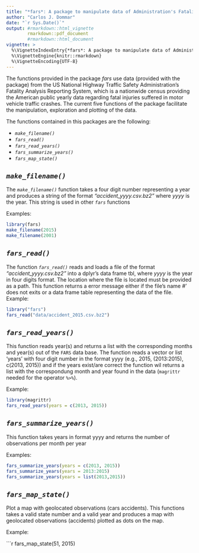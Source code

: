 ```yaml
---
title: "*fars*: A package to manipulate data of Administration's Fatality Analysis Reporting System"
author: "Carlos J. Dommar"
date: "`r Sys.Date()`"
output: #rmarkdown::html_vignette
        rmarkdown::pdf_document
        #rmarkdown::html_document
vignette: >
  %\VignetteIndexEntry{*fars*: A package to manipulate data of Administration's Fatality Analysis Reporting System}
  %\VignetteEngine{knitr::rmarkdown}
  %\VignetteEncoding{UTF-8}
---
```

The functions provided in the package *fars* use data (provided with the package) from the US National Highway Traffic Safety Administration's Fatality Analysis Reporting System, which is a nationwide census providing the American public yearly data regarding fatal injuries suffered in motor vehicle traffic crashes. The current five functions of the package facilitate the manipulation, exploration and plotting of the data.

The functions contained in this packages are the following:

- *`make_filename()`*
- *`fars_read()`*
- *`fars_read_years()`*
- *`fars_summarize_years()`*
- *`fars_map_state()`*

## *`make_filename()`*

The *`make_filename()`* function takes a four digit number representing a year and produces a string of the format *"accident_yyyy.csv.bz2"* where *yyyy* is the year. 
This string is used in other *`fars`* functions 

Examples:
```r
library(fars)
make_filename(2015)
make_filename(2001)
```

## *`fars_read()`*
The function *`fars_read()`* reads and loads a file of the format *"accident_yyyy.csv.bz2"* into a dplyr's data frame tbl, where *yyyy* is the year in four digits format. The location where the file is located must be provided as a path. This function returns a error message either if the file's name
#' does not exits or a data frame table representing the data of the file. Example:
```r
library("fars")
fars_read("data/accident_2015.csv.bz2")
```


## *`fars_read_years()`*
This function reads year(s) and returns a list with the corresponding months and year(s) out of the `FARS` data base. 
The function reads a vector or list 'years' with four digit number in the format yyyy (e.g., 2015, (2013:2015), c(2013, 2015)) and if the years exist/are correct the function wil returns a list with the correspondung month and year found in the data (`magrittr` needed for the operator `%>%`).


Example:

```r
library(magrittr)
fars_read_years(years = c(2013, 2015))
```

## *`fars_summarize_years()`*
This function takes years in format yyyy and returns the number of observations per month per year

Examples:

```r
fars_summarize_years(years = c(2013, 2015))
fars_summarize_years(years = 2013:2015)
fars_summarize_years(years = list(2013,2015))

```

## *`fars_map_state()` *
Plot a map with geolocated observations (cars accidents). 
This functions takes a valid state number and a valid year and produces a map with geolocated observations (accidents) plotted as dots on the map.

Example:

```r
fars_map_state(51, 2015)
